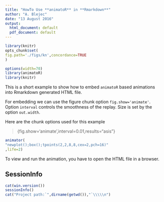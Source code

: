 ```yaml
---
title: "HowTo Use **animatoR** in **Rmarkdown**"
author: "A. Blejec"
date: "13 August 2016"
output:
  html_document: default
  pdf_document: default
---
```


```r
library(knitr)
opts_chunk$set(
fig.path='./figs/kn',concordance=TRUE
)
```



```r
options(width=70)
library(animatoR)
library(knitr)
```

This is a short example to show how to embed `animatoR` based animations
into Rmarkdown generated HTML file.

For embedding we can use the figure chunk option
`fig.show='animate'`.
Option `interval` controls the smoothness of
the replay.
Size is set by the option `out.width`.

Here are the chunk options used for this example

> {fig.show='animate',interval=0.01,results="asis"}


```r
animator(
"newplot();box();tpoints(2,2,8,8,cex=2,pch=16)"
,life=2)
```

To view and run the animation, you have to open the HTML file in a browser.


## SessionInfo

```r
cat(win.version())
sessionInfo()
cat("Project path:`",dirname(getwd()),"`\\\\\n")
```


